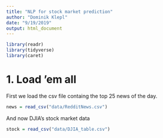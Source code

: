 ```yaml
---
title: "NLP for stock market prediction"
author: "Dominik Klepl"
date: "9/19/2019"
output: html_document
---
```


```r
library(readr)
library(tidyverse)
library(caret)
```

# 1. Load 'em all

First we load the csv file containg the top 25 news of the day.
```r
news = read_csv("data/RedditNews.csv")
```

And now DJIA's stock market data
```r
stock = read_csv("data/DJIA_table.csv")
```

